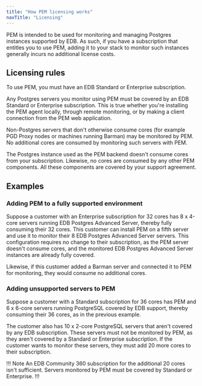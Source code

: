 ```yaml
---
title: "How PEM licensing works"
navTitle: "Licensing"
---
```


PEM is intended to be used for monitoring and managing Postgres
instances supported by EDB. As such, if you have a subscription that
entitles you to use PEM, adding it to your stack to monitor such
instances generally incurs no additional license costs.

## Licensing rules

To use PEM, you must have an EDB Standard or Enterprise subscription.

Any Postgres servers you monitor using PEM must be covered by an EDB
Standard or Enterprise subscription. This is true whether you're installing the
PEM agent locally, through remote monitoring, or by making a client
connection from the PEM web application.

Non-Postgres servers that don't otherwise consume cores (for example
PGD Proxy nodes or machines running Barman) may be monitored by PEM. No
additional cores are consumed by monitoring such servers with PEM.

The Postgres instance used as the PEM backend doesn't consume cores
from your subscription. Likewise, no cores are consumed by any other PEM
components. All these components are covered by your support agreement.

## Examples

### Adding PEM to a fully supported environment

Suppose a customer with an Enterprise subscription for 32 cores has 8 x 4-core
servers running EDB Postgres Advanced Server, thereby fully
consuming their 32 cores. This customer can install PEM on a fifth
server and use it to monitor their 8 EDB Postgres Advanced Server servers. This configuration requires no
change to their subscription, as the PEM server doesn't consume cores,
and the monitored EDB Postgres Advanced Server instances are already fully covered. 

Likewise, if this customer added a Barman server and connected it to PEM
for monitoring, they would consume no additional cores.

### Adding unsupported servers to PEM

Suppose a customer with a Standard subscription for 36 cores has PEM and 6 x
6-core servers running PostgreSQL covered by EDB support, thereby
consuming their 36 cores, as in the previous example.

The customer also has 10 x 2-core PostgreSQL servers that aren't
covered by any EDB subscription. These servers must not be monitored by
PEM, as they aren't covered by a Standard or Enterprise subscription. If
the customer wants to monitor these servers, they must add 20 more
cores to their subscription.

!!! Note
An EDB Community 360 subscription for the additional 20 cores isn't
sufficient. Servers monitored by PEM must be covered by Standard or
Enterprise.
!!!
